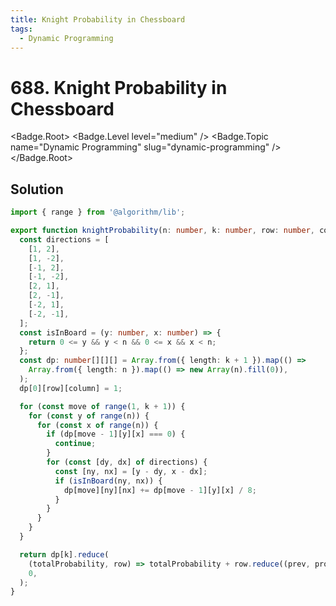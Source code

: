 ```yaml
---
title: Knight Probability in Chessboard
tags:
  - Dynamic Programming
---
```


# 688. Knight Probability in Chessboard

<Badge.Root>
  <Badge.Level level="medium" />
  <Badge.Topic name="Dynamic Programming" slug="dynamic-programming" />
</Badge.Root>

## Solution

```typescript filename="solution.ts" copy
import { range } from '@algorithm/lib';

export function knightProbability(n: number, k: number, row: number, column: number): number {
  const directions = [
    [1, 2],
    [1, -2],
    [-1, 2],
    [-1, -2],
    [2, 1],
    [2, -1],
    [-2, 1],
    [-2, -1],
  ];
  const isInBoard = (y: number, x: number) => {
    return 0 <= y && y < n && 0 <= x && x < n;
  };
  const dp: number[][][] = Array.from({ length: k + 1 }).map(() =>
    Array.from({ length: n }).map(() => new Array(n).fill(0)),
  );
  dp[0][row][column] = 1;

  for (const move of range(1, k + 1)) {
    for (const y of range(n)) {
      for (const x of range(n)) {
        if (dp[move - 1][y][x] === 0) {
          continue;
        }
        for (const [dy, dx] of directions) {
          const [ny, nx] = [y - dy, x - dx];
          if (isInBoard(ny, nx)) {
            dp[move][ny][nx] += dp[move - 1][y][x] / 8;
          }
        }
      }
    }
  }

  return dp[k].reduce(
    (totalProbability, row) => totalProbability + row.reduce((prev, prob) => prev + prob, 0),
    0,
  );
}
```

<ProblemLink
  codingSite="leetcode"
  href="https://leetcode.com/problems/knight-probability-in-chessboard"
  title="Knight Probability in Chessboard"
/>
